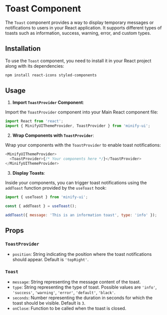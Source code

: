 

<Meta of={ToastStories} />

# Toast Component

The `Toast` component provides a way to display temporary messages or notifications to users in your React application. It supports different types of toasts such as information, success, warning, error, and custom types.

## Installation

To use the `Toast` component, you need to install it in your React project along with its dependencies:

```bash
npm install react-icons styled-components
```

## Usage

1. **Import `ToastProvider` Component**:

Import the `ToastProvider` component into your Main React component file:

```javascript
import React from 'react';
import { MinifyUIThemeProvider, ToastProvider } from 'minify-ui';
```

2. **Wrap Components with `ToastProvider`**:

Wrap your components with the `ToastProvider` to enable toast notifications:

```javascript
<MinifyUIThemeProvider>
  <ToastProvider>{/* Your components here */}</ToastProvider>
</MinifyUIThemeProvider>
```

3. **Display Toasts**:

Inside your components, you can trigger toast notifications using the `addToast` function provided by the `useToast` hook:

```javascript
import { useToast } from 'minify-ui';

const { addToast } = useToast();

addToast({ message: 'This is an information toast', type: 'info' });
```

## Props

### `ToastProvider`

- `position`: String indicating the position where the toast notifications should appear. Default is `'topRight'`.

### `Toast`

- `message`: String representing the message content of the toast.
- `type`: String representing the type of toast. Possible values are `'info'`, `'success'`, `'warning'`, `'error'`, `'default'`, `'black'`.
- `seconds`: Number representing the duration in seconds for which the toast should be visible. Default is `3`.
- `onClose`: Function to be called when the toast is closed.
